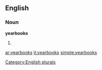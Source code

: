 
==English==

===Noun===
'''yearbooks'''

# {{plural of|[[yearbook]]}}

[[Category:English plurals]]

[[ar:yearbooks]]
[[it:yearbooks]]
[[simple:yearbooks]]